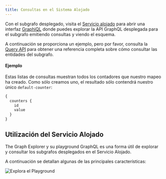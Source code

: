 ```yaml
---
title: Consultas en el Sistema Alojado
---
```


Con el subgrafo desplegado, visita el [Servicio alojado](https://thegraph.com/hosted-service/) para abrir una interfaz [GraphiQL](https://github.com/graphql/graphiql) donde puedes explorar la API GraphQL desplegada para el subgrafo emitiendo consultas y viendo el esquema.

A continuación se proporciona un ejemplo, pero por favor, consulta la [Query API](/querying/graphql-api) para obtener una referencia completa sobre cómo consultar las entidades del subgrafo.

#### Ejemplo

Estas listas de consultas muestran todos los contadores que nuestro mapeo ha creado. Como sólo creamos uno, el resultado sólo contendrá nuestro único `default-counter`:

```graphql
{
  counters {
    id
    value
  }
}
```

## Utilización del Servicio Alojado

The Graph Explorer y su playground GraphQL es una forma útil de explorar y consultar los subgrafos desplegados en el Servicio Alojado.

A continuación se detallan algunas de las principales características:

![Explora el Playground](/img/explorer-playground.png)
